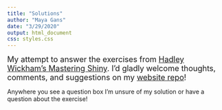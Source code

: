 ```yaml
---
title: "Solutions"
author: "Maya Gans"
date: "3/29/2020"
output: html_document
css: styles.css
---
```


<span style="font-size:18px">My attempt to answer the exercises from [Hadley Wickham's Mastering Shiny](https://mastering-shiny.org/). I'd gladly welcome thoughts, comments, and suggestions on my [website repo](https://github.com/MayaGans/BayesianBabe/tree/master/content/MasteringShiny/example)!</span>


:::note
Anywhere you see a question box I'm unsure of my solution or have a question about the exercise!
:::
